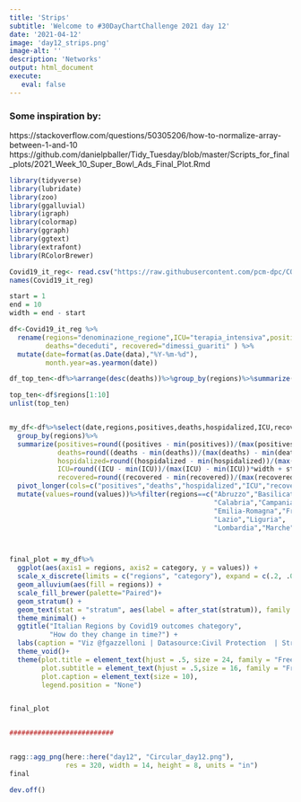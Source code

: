 ```yaml
---
title: 'Strips'
subtitle: 'Welcome to #30DayChartChallenge 2021 day 12'
date: '2021-04-12'
image: 'day12_strips.png'
image-alt: ''
description: 'Networks'
output: html_document
execute: 
   eval: false
---
```



### Some inspiration by:
 https://stackoverflow.com/questions/50305206/how-to-normalize-array-between-1-and-10
 https://github.com/danielpballer/Tidy_Tuesday/blob/master/Scripts_for_final_plots/2021_Week_10_Super_Bowl_Ads_Final_Plot.Rmd


```r

library(tidyverse)
library(lubridate)
library(zoo)
library(ggalluvial)
library(igraph)
library(colormap)
library(ggraph)
library(ggtext)
library(extrafont)
library(RColorBrewer)

Covid19_it_reg<- read.csv("https://raw.githubusercontent.com/pcm-dpc/COVID-19/master/dati-regioni/dpc-covid19-ita-regioni.csv")
names(Covid19_it_reg)

start = 1
end = 10
width = end - start

df<-Covid19_it_reg %>%
  rename(regions="denominazione_regione",ICU="terapia_intensiva",positives="totale_positivi",hospidalized="ricoverati_con_sintomi",
         deaths="deceduti", recovered="dimessi_guariti" ) %>%
  mutate(date=format(as.Date(data),"%Y-%m-%d"),
         month.year=as.yearmon(date))

df_top_ten<-df%>%arrange(desc(deaths))%>%group_by(regions)%>%summarize(deaths.sum=sum(deaths))

top_ten<-df$regions[1:10]
unlist(top_ten)


my_df<-df%>%select(date,regions,positives,deaths,hospidalized,ICU,recovered)%>%
  group_by(regions)%>%
  summarize(positives=round((positives - min(positives))/(max(positives) - min(positives))*width + start),
            deaths=round((deaths - min(deaths))/(max(deaths) - min(deaths))*width + start),
            hospidalized=round((hospidalized - min(hospidalized))/(max(hospidalized) - min(hospidalized))*width + start),
            ICU=round((ICU - min(ICU))/(max(ICU) - min(ICU))*width + start),
            recovered=round((recovered - min(recovered))/(max(recovered) - min(recovered))*width + start))%>%
  pivot_longer(cols=c("positives","deaths","hospidalized","ICU","recovered"),names_to="category",values_to = "values")%>%
  mutate(values=round(values))%>%filter(regions==c("Abruzzo","Basilicata",
                                                   "Calabria","Campania",
                                                   "Emilia-Romagna","Friuli Venezia Giulia",
                                                   "Lazio","Liguria",
                                                   "Lombardia","Marche"))



final_plot = my_df%>%
  ggplot(aes(axis1 = regions, axis2 = category, y = values)) +
  scale_x_discrete(limits = c("regions", "category"), expand = c(.2, .05)) +
  geom_alluvium(aes(fill = regions)) +
  scale_fill_brewer(palette="Paired")+
  geom_stratum() +
  geom_text(stat = "stratum", aes(label = after_stat(stratum)), family = "Freebooter", size = 4) +
  theme_minimal() +
  ggtitle("Italian Regions by Covid19 outcomes chategory",
          "How do they change in time?") +
  labs(caption = "Viz @fgazzelloni | Datasource:Civil Protection  | Stripes - Day 12") +
  theme_void()+
  theme(plot.title = element_text(hjust = .5, size = 24, family = "Freebooter"),
        plot.subtitle = element_text(hjust = .5,size = 16, family = "Freebooter"),
        plot.caption = element_text(size = 10),
        legend.position = "None")


final_plot


##########################


ragg::agg_png(here::here("day12", "Circular_day12.png"),
              res = 320, width = 14, height = 8, units = "in")
final

dev.off()
```
